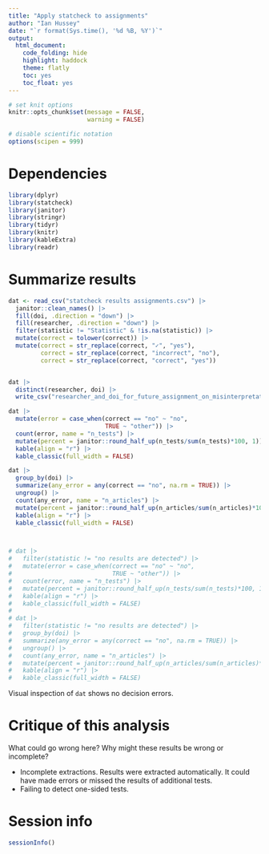 ```yaml
---
title: "Apply statcheck to assignments"
author: "Ian Hussey"
date: "`r format(Sys.time(), '%d %B, %Y')`"
output:
  html_document:
    code_folding: hide
    highlight: haddock
    theme: flatly
    toc: yes
    toc_float: yes
---
```


```r

# set knit options
knitr::opts_chunk$set(message = FALSE,
                      warning = FALSE)

# disable scientific notation
options(scipen = 999) 

```

# Dependencies

```r

library(dplyr)
library(statcheck)
library(janitor)
library(stringr)
library(tidyr)
library(knitr)
library(kableExtra)
library(readr)

```

# Summarize results

```r

dat <- read_csv("statcheck results assignments.csv") |>
  janitor::clean_names() |>
  fill(doi, .direction = "down") |>
  fill(researcher, .direction = "down") |>
  filter(statistic != "Statistic" & !is.na(statistic)) |>
  mutate(correct = tolower(correct)) |>
  mutate(correct = str_replace(correct, "✓", "yes"),
         correct = str_replace(correct, "incorrect", "no"),
         correct = str_replace(correct, "correct", "yes")) 


dat |>
  distinct(researcher, doi) |>
  write_csv("researcher_and_doi_for_future_assignment_on_misinterpretations_of_p_values.csv")

dat |> 
  mutate(error = case_when(correct == "no" ~ "no",
                           TRUE ~ "other")) |>
  count(error, name = "n_tests") |>
  mutate(percent = janitor::round_half_up(n_tests/sum(n_tests)*100, 1)) |>
  kable(align = "r") |>
  kable_classic(full_width = FALSE)

dat |> 
  group_by(doi) |>
  summarize(any_error = any(correct == "no", na.rm = TRUE)) |>
  ungroup() |>
  count(any_error, name = "n_articles") |>
  mutate(percent = janitor::round_half_up(n_articles/sum(n_articles)*100, 1)) |>
  kable(align = "r") |>
  kable_classic(full_width = FALSE)



# dat |> 
#   filter(statistic != "no results are detected") |>
#   mutate(error = case_when(correct == "no" ~ "no",
#                            TRUE ~ "other")) |>
#   count(error, name = "n_tests") |>
#   mutate(percent = janitor::round_half_up(n_tests/sum(n_tests)*100, 1)) |>
#   kable(align = "r") |>
#   kable_classic(full_width = FALSE)
# 
# dat |> 
#   filter(statistic != "no results are detected") |>
#   group_by(doi) |>
#   summarize(any_error = any(correct == "no", na.rm = TRUE)) |>
#   ungroup() |>
#   count(any_error, name = "n_articles") |>
#   mutate(percent = janitor::round_half_up(n_articles/sum(n_articles)*100, 1)) |>
#   kable(align = "r") |>
#   kable_classic(full_width = FALSE)

```

Visual inspection of `dat` shows no decision errors.

# Critique of this analysis

What could go wrong here? Why might these results be wrong or incomplete?

- Incomplete extractions. Results were extracted automatically. It could have made errors or missed the results of additional tests.
- Failing to detect one-sided tests.

# Session info

```r

sessionInfo()

```



